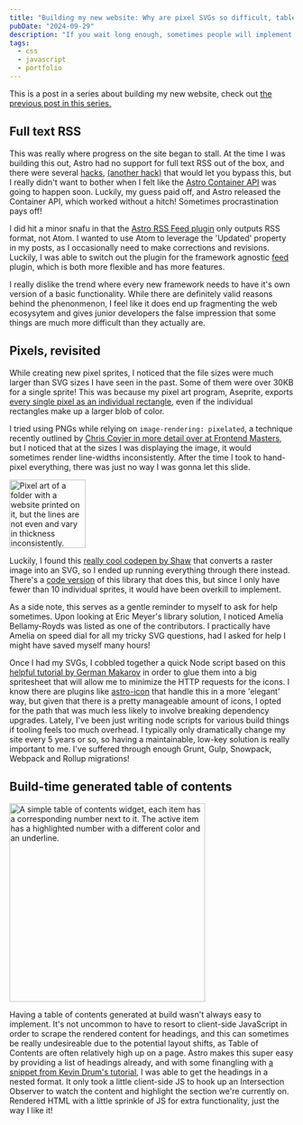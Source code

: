 ```yaml
---
title: "Building my new website: Why are pixel SVGs so difficult, table of contents, artwork gallery"
pubDate: "2024-09-29"
description: "If you wait long enough, sometimes people will implement the features you need without you having to lift a finger!"
tags:
  - css
  - javascript
  - portfolio
---
```



This is a post in a series about building my new website, check out [the previous post in this series.](/blog/building-my-new-website-part-4/)

## Full text RSS

This was really where progress on the site began to stall. At the time I was building this out, Astro had no support for full text RSS out of the box, and there were several [hacks](https://scottwillsey.com/rss-pt1/), [(another hack)](https://piccalil.li/blog/full-text-rss-is-back/) that would let you bypass this, but I really didn't want to bother when I felt like the [Astro Container API](https://docs.astro.build/en/reference/container-reference/) was going to happen soon. Luckily, my guess paid off, and Astro released the Container API, which worked without a hitch! Sometimes procrastination pays off!

I did hit a minor snafu in that the [Astro RSS Feed plugin](https://docs.astro.build/en/guides/rss/) only outputs RSS format, not Atom. I wanted to use Atom to leverage the 'Updated' property in my posts, as I occasionally need to make corrections and revisions. Luckily, I was able to switch out the plugin for the framework agnostic [feed](https://www.npmjs.com/package/feed) plugin, which is both more flexible and has more features.

I really dislike the trend where every new framework needs to have it's own version of a basic functionality. While there are definitely valid reasons behind the phenonmenon, I feel like it does end up fragmenting the web ecosysytem and gives junior developers the false impression that some things are much more difficult than they actually are.

## Pixels, revisited

While creating new pixel sprites, I noticed that the file sizes were much larger than SVG sizes I have seen in the past. Some of them were over 30KB for a single sprite! This was because my pixel art program, Aseprite, exports [every single pixel as an individual rectangle](https://github.com/aseprite/aseprite/issues/1911), even if the individual rectangles make up a larger blob of color.

I tried using PNGs while relying on `image-rendering: pixelated`, a technique recently outlined by [Chris Coyier in more detail over at Frontend Masters](https://frontendmasters.com/blog/keeping-pixely-images-pixely-and-performant/), but I noticed that at the sizes I was displaying the image, it would sometimes render line-widths inconsistently. After the time I took to hand-pixel everything, there was just no way I was gonna let this slide.

<Image
	src="https://res.cloudinary.com/nicchan/image/upload/v1725330165/personal-10.png"
	width="135"
	height="121"
	alt="Pixel art of a folder with a website printed on it, but the lines are not even and vary in thickness inconsistently."
/>

Luckily, I found this [really cool codepen by Shaw](https://codepen.io/shshaw/full/XbxvNj) that converts a raster image into an SVG, so I ended up running everything through there instead. There's a [code version](https://github.com/meyerweb/px2svg) of this library that does this, but since I only have fewer than 10 individual sprites, it would have been overkill to implement.

As a side note, this serves as a gentle reminder to myself to ask for help sometimes. Upon looking at Eric Meyer's library solution, I noticed Amelia Bellamy-Royds was listed as one of the contributors. I practically have Amelia on speed dial for all my tricky SVG questions, had I asked for help I might have saved myself many hours!

Once I had my SVGs, I cobbled together a quick Node script based on this [helpful tutorial by German Makarov](https://hackernoon.com/how-to-create-svg-sprite-with-icons) in order to glue them into a big spritesheet that will allow me to minimize the HTTP requests for the icons. I know there are plugins like [astro-icon](https://github.com/natemoo-re/astro-icon) that handle this in a more 'elegant' way, but given that there is a pretty manageable amount of icons, I opted for the path that was much less likely to involve breaking dependency upgrades. Lately, I've been just writing node scripts for various build things if tooling feels too much overhead. I typically only dramatically change my site every 5 years or so, so having a maintainable, low-key solution is really important to me. I've suffered through enough Grunt, Gulp, Snowpack, Webpack and Rollup migrations!

## Build-time generated table of contents

<Image
	src="https://res.cloudinary.com/nicchan/image/upload/v1725331021/table-of-contents.png"
	width="347"
	height="352"
	alt="A simple table of contents widget, each item has a corresponding number next to it. The active item has a highlighted number with a different color and an underline."
/>

Having a table of contents generated at build wasn't always easy to implement. It's not uncommon to have to resort to client-side JavaScript in order to scrape the rendered content for headings, and this can sometimes be really undesireable due to the potential layout shifts, as Table of Contents are often relatively high up on a page. Astro makes this super easy by providing a list of headings already, and with some finangling with [a snippet from Kevin Drum's tutorial](https://kld.dev/building-table-of-contents/#building-a-nested-table-of-contents-array), I was able to get the headings in a nested format. It only took a little client-side JS to hook up an Intersection Observer to watch the content and highlight the section we're currently on. Rendered HTML with a little sprinkle of JS for extra functionality, just the way I like it!
